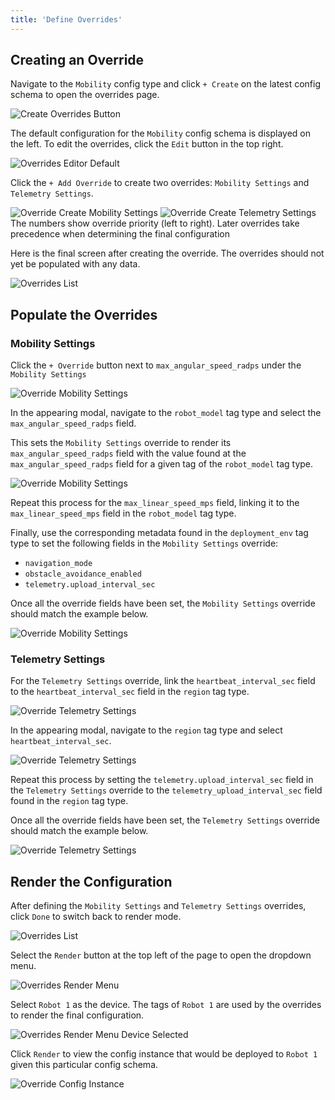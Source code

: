 ```yaml
---
title: 'Define Overrides'
---
```


## Creating an Override

Navigate to the `Mobility` config type and click `+ Create` on the latest config schema to open the overrides page.

<Frame>
    <img
        src="/images/getting-started/create-overrides-button.png" 
        alt="Create Overrides Button" 
    />
</Frame>

The default configuration for the `Mobility` config schema is displayed on the left. To edit the overrides, click the `Edit` button in the top right.

<Frame>
    <img
        src="/images/getting-started/overrides-editor-default.png" 
        alt="Overrides Editor Default" 
    />
</Frame>

Click the `+ Add Override` to create two overrides: `Mobility Settings` and `Telemetry Settings`.

<Tabs>
    <Tab title="Mobility Settings">
        <Frame>
            <img
        src="/images/getting-started/override-create-mobility-settings.png" 
        alt="Override Create Mobility Settings" 
            />
        </Frame>
    </Tab>
    <Tab title="Telemetry Settings">
        <Frame>
    <img
        src="/images/getting-started/override-create-telemetry-settings.png" 
        alt="Override Create Telemetry Settings" 
            />
        </Frame>
    </Tab>
</Tabs>

<Info>
    The numbers show override priority (left to right). Later overrides take precedence when determining the final configuration
</Info>

Here is the final screen after creating the override. The overrides should not yet be populated with any data.

<Frame>
    <img
        src="/images/getting-started/overrides-list.png" 
        alt="Overrides List" 
    />
</Frame>

## Populate the Overrides

### Mobility Settings

Click the `+ Override` button next to `max_angular_speed_radps` under the `Mobility Settings`
<Frame>
    <img
        src="/images/getting-started/override-mobility-override-button.png" 
        alt="Override Mobility Settings" 
    />
</Frame>

In the appearing modal, navigate to the `robot_model` tag type and select the `max_angular_speed_radps` field. 

This sets the `Mobility Settings` override to render its `max_angular_speed_radps` field with the value found at the `max_angular_speed_radps` field for a given tag of the `robot_model` tag type.

<Frame>
    <img
        src="/images/getting-started/override-mobility-ttf-select.png" 
        alt="Override Mobility Settings" 
    />
</Frame>

Repeat this process for the `max_linear_speed_mps` field, linking it to the `max_linear_speed_mps` field in the `robot_model` tag type.

Finally, use the corresponding metadata found in the `deployment_env` tag type to set the following fields in the `Mobility Settings` override:
- `navigation_mode` 
- `obstacle_avoidance_enabled` 
- `telemetry.upload_interval_sec`

Once all the override fields have been set, the `Mobility Settings` override should match the example below.

<Frame>
    <img
        src="/images/getting-started/override-mobility-complete.png" 
        alt="Override Mobility Settings" 
    />
</Frame>

### Telemetry Settings

For the `Telemetry Settings` override, link the `heartbeat_interval_sec` field to the `heartbeat_interval_sec` field in the `region` tag type.
        
<Frame>
    <img
        src="/images/getting-started/override-telemetry-kvp-button.png" 
        alt="Override Telemetry Settings" 
    />
</Frame>

In the appearing modal, navigate to the `region` tag type and select `heartbeat_interval_sec`.

<Frame>
    <img
        src="/images/getting-started/override-telemetry-ttf-select.png" 
        alt="Override Telemetry Settings" 
    />
</Frame>

Repeat this process by setting the `telemetry.upload_interval_sec` field in the `Telemetry Settings` override to the `telemetry_upload_interval_sec` field found in the `region` tag type.

Once all the override fields have been set, the `Telemetry Settings` override should match the example below.
<Frame>
    <img
        src="/images/getting-started/override-telemetry-complete.png" 
        alt="Override Telemetry Settings" 
    />
</Frame>


## Render the Configuration

After defining the `Mobility Settings` and `Telemetry Settings` overrides, click 
`Done` to switch back to render mode.

<Frame>
    <img
        src="/images/getting-started/overrides-list-render-mode.png" 
        alt="Overrides List" 
    />
</Frame>

Select the `Render` button at the top left of the page to open the dropdown menu.

<Frame>
    <img
        src="/images/getting-started/overrides-render-menu.png" 
        alt="Overrides Render Menu" 
    />
</Frame>

Select `Robot 1` as the device. The tags of `Robot 1` are used by the overrides to render the final configuration.

<Frame>
    <img
        src="/images/getting-started/overrides-render-menu-device-selected.png" 
        alt="Overrides Render Menu Device Selected" 
    />
</Frame>

Click `Render` to view the config instance that would be deployed to `Robot 1` given this particular config schema.

<Frame>
    <img
        src="/images/getting-started/override-config-instance.png" 
        alt="Override Config Instance" 
    />
</Frame>
